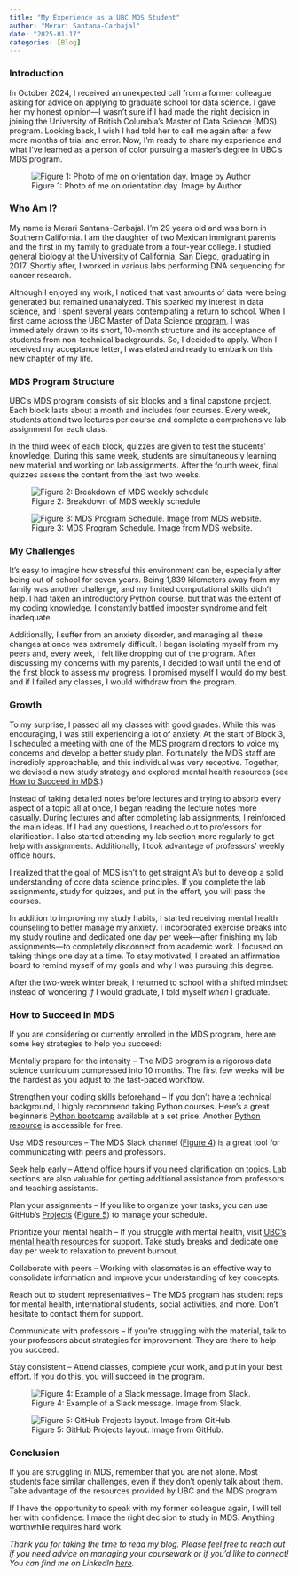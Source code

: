 ```yaml
---
title: "My Experience as a UBC MDS Student"
author: "Merari Santana-Carbajal"
date: "2025-01-17"
categories: [Blog]
---
```


### Introduction

In October 2024, I received an unexpected call from a former colleague asking for advice on applying to graduate school for data science. I gave her my honest opinion—I wasn’t sure if I had made the right decision in joining the University of British Columbia’s Master of Data Science (MDS) program. Looking back, I wish I had told her to call me again after a few more months of trial and error. Now, I’m ready to share my experience and what I’ve learned as a person of color pursuing a master’s degree in UBC’s MDS program. 


![Figure 1: Photo of me on orientation day. Image by Author](UBC_merari.jpg)

### Who Am I? 

My name is Merari Santana-Carbajal. I’m 29 years old and was born in Southern California. I am the daughter of two Mexican immigrant parents and the first in my family to graduate from a four-year college. I studied general biology at the University of California, San Diego, graduating in 2017. Shortly after, I worked in various labs performing DNA sequencing for cancer research. 

Although I enjoyed my work, I noticed that vast amounts of data were being generated but remained unanalyzed. This sparked my interest in data science, and I spent several years contemplating a return to school. When I first came across the UBC Master of Data Science [program](https://masterdatascience.ubc.ca/programs/vancouver), I was immediately drawn to its short, 10-month structure and its acceptance of students from non-technical backgrounds. So, I decided to apply. When I received my acceptance letter, I was elated and ready to embark on this new chapter of my life. 

### MDS Program Structure

UBC’s MDS program consists of six blocks and a final capstone project. Each block lasts about a month and includes four courses. Every week, students attend two lectures per course and complete a comprehensive lab assignment for each class. 

In the third week of each block, quizzes are given to test the students' knowledge. During this same week, students are simultaneously learning new material and working on lab assignments. After the fourth week, final quizzes assess the content from the last two weeks. 

![Figure 2: Breakdown of MDS weekly schedule](block_breakdown.jpg){fig-align="center"}





![Figure 3: MDS Program Schedule. Image from MDS website.](MDS_schedule.jpg){fig-align="center"}

### My Challenges

It’s easy to imagine how stressful this environment can be, especially after being out of school for seven years. Being 1,839 kilometers away from my family was another challenge, and my limited computational skills didn’t help. I had taken an introductory Python course, but that was the extent of my coding knowledge. I constantly battled imposter syndrome and felt inadequate. 

Additionally, I suffer from an anxiety disorder, and managing all these changes at once was extremely difficult. I began isolating myself from my peers and, every week, I felt like dropping out of the program. After discussing my concerns with my parents, I decided to wait until the end of the first block to assess my progress. I promised myself I would do my best, and if I failed any classes, I would withdraw from the program. 

### Growth 

To my surprise, I passed all my classes with good grades. While this was encouraging, I was still experiencing a lot of anxiety. At the start of Block 3, I scheduled a meeting with one of the MDS program directors to voice my concerns and develop a better study plan. Fortunately, the MDS staff are incredibly approachable, and this individual was very receptive. Together, we devised a new study strategy and explored mental health resources (see [How to Succeed in MDS](#how-to-succeed-in-mds).)

Instead of taking detailed notes before lectures and trying to absorb every aspect of a topic all at once, I began reading the lecture notes more casually. During lectures and after completing lab assignments, I reinforced the main ideas. If I had any questions, I reached out to professors for clarification. I also started attending my lab section more regularly to get help with assignments. Additionally, I took advantage of professors’ weekly office hours. 

I realized that the goal of MDS isn’t to get straight A’s but to develop a solid understanding of core data science principles. If you complete the lab assignments, study for quizzes, and put in the effort, you will pass the courses. 

In addition to improving my study habits, I started receiving mental health counseling to better manage my anxiety. I incorporated exercise breaks into my study routine and dedicated one day per week—after finishing my lab assignments—to completely disconnect from academic work. I focused on taking things one day at a time. To stay motivated, I created an affirmation board to remind myself of my goals and why I was pursuing this degree. 

After the two-week winter break, I returned to school with a shifted mindset: instead of wondering *if*  I would graduate, I told myself *when* I graduate.

### How to Succeed in MDS

If you are considering or currently enrolled in the MDS program, here are some key strategies to help you succeed: 

Mentally prepare for the intensity – The MDS program is a rigorous data science curriculum compressed into 10 months. The first few weeks will be the hardest as you adjust to the fast-paced workflow. 

Strengthen your coding skills beforehand – If you don’t have a technical background, I highly recommend taking Python courses. Here’s a great beginner’s [Python bootcamp](https://www.udemy.com/course/100-days-of-code/) available at a set price. Another [Python resource](https://cs50.harvard.edu/python/2022/) is accessible for free. 

Use MDS resources – The MDS Slack channel ([Figure 4](#fig-slack)) is a great tool for communicating with peers and professors. 

Seek help early – Attend office hours if you need clarification on topics. Lab sections are also valuable for getting additional assistance from professors and teaching assistants. 

Plan your assignments – If you like to organize your tasks, you can use GitHub’s [Projects](https://docs.github.com/en/issues/planning-and-tracking-with-projects/learning-about-projects/about-projects) ([Figure 5](#fig-github-projects)) to manage your schedule. 

Prioritize your mental health – If you struggle with mental health, visit [UBC’s mental health resources](https://students.ubc.ca/health/counselling-services/mental-health-care-ubc/) for support. Take study breaks and dedicate one day per week to relaxation to prevent burnout. 

Collaborate with peers – Working with classmates is an effective way to consolidate information and improve your understanding of key concepts. 

Reach out to student representatives – The MDS program has student reps for mental health, international students, social activities, and more. Don’t hesitate to contact them for support. 

Communicate with professors – If you’re struggling with the material, talk to your professors about strategies for improvement. They are there to help you succeed. 

Stay consistent – Attend classes, complete your work, and put in your best effort. If you do this, you will succeed in the program. 



 ![Figure 4: Example of a Slack message. Image from Slack.](slack_message.jpg){#fig-slack fig-align="center"}




![Figure 5: GitHub Projects layout. Image from GitHub.](github_projects.jpg){#fig-github-projects fig-align="center"}


### Conclusion

If you are struggling in MDS, remember that you are not alone. Most students face similar challenges, even if they don’t openly talk about them. Take advantage of the resources provided by UBC and the MDS program. 

If I have the opportunity to speak with my former colleague again, I will tell her with confidence: I made the right decision to study in MDS. Anything worthwhile requires hard work. 

 



*Thank you for taking the time to read my blog. Please feel free to reach out if you need advice on managing your coursework or if you’d like to connect! You can find me on LinkedIn [here](https://www.linkedin.com/in/merari-santana-carbajal-b2064314a/). *